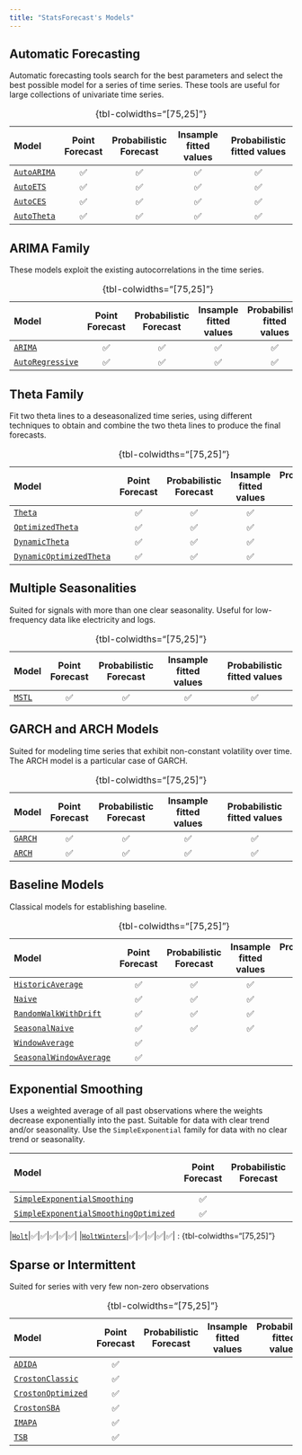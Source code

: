 ```yaml
---
title: "StatsForecast's Models"
---
```



## Automatic Forecasting
Automatic forecasting tools search for the best parameters and select the best possible model for a series of time series. These tools are useful for large collections of univariate time series.

|Model | Point Forecast | Probabilistic Forecast | Insample fitted values | Probabilistic fitted values |
|:------|:-------------:|:----------------------:|:---------------------:|:----------------------------:|
|[`AutoARIMA`](../../models#class-autoarima)|✅|✅|✅|✅|✅|
|[`AutoETS`](../../models#class-autoets)|✅|✅|✅|✅|✅|
|[`AutoCES`](../../models#class-autoces)|✅|✅|✅|✅||
|[`AutoTheta`](../../models#class-autotheta)|✅|✅|✅|✅|✅|
: {tbl-colwidths="[75,25]"}

## ARIMA Family
These models exploit the existing autocorrelations in the time series.

|Model | Point Forecast | Probabilistic Forecast | Insample fitted values | Probabilistic fitted values |
|:------|:-------------:|:----------------------:|:---------------------:|:----------------------------:|
|[`ARIMA`](../../models#class-arima)|✅|✅|✅|✅|✅|
|[`AutoRegressive`](../../models#class-autoregressive)|✅|✅|✅|✅|✅|
: {tbl-colwidths="[75,25]"}

## Theta Family
Fit two theta lines to a deseasonalized time series, using different techniques to obtain and combine the two theta lines to produce the final forecasts.

|Model | Point Forecast | Probabilistic Forecast | Insample fitted values | Probabilistic fitted values |
|:------|:-------------:|:----------------------:|:---------------------:|:----------------------------:|
|[`Theta`](../../models#class-theta)|✅|✅|✅|✅|✅|
|[`OptimizedTheta`](../../models#class-optimizedtheta)|✅|✅|✅|✅|✅|
|[`DynamicTheta`](../../models#class-dynamictheta)|✅|✅|✅|✅|✅|
|[`DynamicOptimizedTheta`](../../models#class-dynamicoptimizedtheta)|✅|✅|✅|✅|✅|
: {tbl-colwidths="[75,25]"}

## Multiple Seasonalities
Suited for signals with more than one clear seasonality. Useful for low-frequency data like electricity and logs.

|Model | Point Forecast | Probabilistic Forecast | Insample fitted values | Probabilistic fitted values |
|:------|:-------------:|:----------------------:|:---------------------:|:----------------------------:|
|[`MSTL`](../../models#class-mstl)|✅|✅|✅|✅|✅|
: {tbl-colwidths="[75,25]"}

## GARCH and ARCH Models
Suited for modeling time series that exhibit non-constant volatility over time. The ARCH model is a particular case of GARCH. 

|Model | Point Forecast | Probabilistic Forecast | Insample fitted values | Probabilistic fitted values |
|:------|:-------------:|:----------------------:|:---------------------:|:----------------------------:|
|[`GARCH`](../../models#class-garch)|✅|✅|✅|✅|✅|
|[`ARCH`](../../models#class-arch)|✅|✅|✅|✅|✅|
: {tbl-colwidths="[75,25]"}

## Baseline Models
Classical models for establishing baseline.

|Model | Point Forecast | Probabilistic Forecast | Insample fitted values | Probabilistic fitted values |
|:------|:-------------:|:----------------------:|:---------------------:|:----------------------------:|
|[`HistoricAverage`](../../models#class-historicaverage)|✅|✅|✅|✅|✅|
|[`Naive`](../../models#class-naive)|✅|✅|✅|✅|✅|
|[`RandomWalkWithDrift`](../../models#class-randomwalkwithdrift)|✅|✅|✅|✅|✅|
|[`SeasonalNaive`](../../models#class-seasonalnaive)|✅|✅|✅|✅|✅|
|[`WindowAverage`](../../models#class-windowaverage)|✅|||||
|[`SeasonalWindowAverage`](../../models#class-seasonalwindowaverage)|✅|||||
: {tbl-colwidths="[75,25]"}

## Exponential Smoothing
Uses a weighted average of all past observations where the weights decrease exponentially into the past. Suitable for data with clear trend and/or seasonality. Use the `SimpleExponential` family for data with no clear trend or seasonality.

|Model | Point Forecast | Probabilistic Forecast | Insample fitted values | Probabilistic fitted values |
|:------|:-------------:|:----------------------:|:---------------------:|:----------------------------:|
|[`SimpleExponentialSmoothing`](../../models#class-simpleexponentialsmoothing)|✅|||||
|[`SimpleExponentialSmoothingOptimized`](../../models#class-simpleexponentialsmoothingoptimized)|✅|||||

|[`Holt`](../../models#class-holt)|✅|✅|✅|✅|✅|
|[`HoltWinters`](../../models#class-holtwinters)|✅|✅|✅|✅|✅|
: {tbl-colwidths="[75,25]"}

## Sparse or Intermittent 
Suited for series with very few non-zero observations

|Model | Point Forecast | Probabilistic Forecast | Insample fitted values | Probabilistic fitted values |
|:------|:-------------:|:----------------------:|:---------------------:|:----------------------------:|
|[`ADIDA`](../../models#class-adida)|✅|||||
|[`CrostonClassic`](../../models#class-crostonclassic)|✅|||||
|[`CrostonOptimized`](../../models#class-crostonoptimized)|✅|||||
|[`CrostonSBA`](../../models#class-crostonsba)|✅|||||
|[`IMAPA`](../../models#class-imapa)|✅|||||
|[`TSB`](../../models#class-tsb)|✅|||||
: {tbl-colwidths="[75,25]"}



